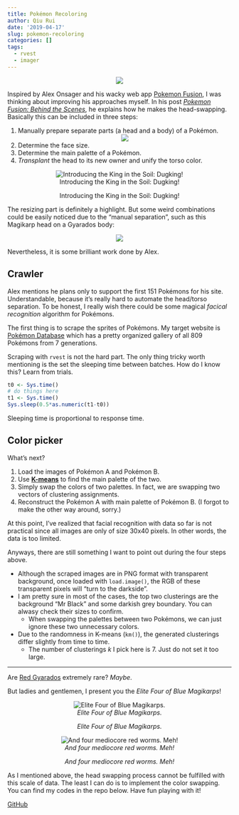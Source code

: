 ```yaml
---
title: Pokémon Recoloring
author: Qiu Rui
date: '2019-04-17'
slug: pokemon-recoloring
categories: []
tags:
  - rvest
  - imager
---
```


<center>
![](https://i.imgur.com/AAzmy6i.png)
</center>

Inspired by Alex Onsager and his wacky web app [Pokemon Fusion](https://pokemon.alexonsager.net/), I was thinking about improving his approaches myself. In his post *
[Pokemon Fusion: Behind the Scenes](https://www.alexonsager.net/2013/06/04/behind-the-scenes-pokemon-fusion.html)*, he explains how he makes the head-swapping. Basically this can be included in three steps:

1. Manually prepare separate parts (a head and a body) of a Pokémon. 
<center>
![](/image/pokemon-1.png)
</center>
2. Determine the face size.
3. Determine the main palette of a Pokémon.
4. *Transplant* the head to its new owner and unify the torso color.

<center>
![Introducing the King in the Soil: Dugking!](/image/pokemon-dugking.png)
<p class="caption">Introducing the King in the Soil: Dugking!</p>
</center>
The resizing part is definitely a highlight. But some weird combinations could be easily noticed due to the "manual separation", such as this Magikarp head on a Gyarados body:

<center>
![](/image/pokemon-4.png)</center>

Nevertheless, it is some brilliant work done by Alex.

## Crawler

Alex mentions he plans only to support the first 151 Pokémons for his site. Understandable, because it's really hard to automate the head/torso separation. To be honest, I really wish there could be some magical *facical recognition* algorithm for Pokémons.

The first thing is to scrape the sprites of Pokémons. My target website is [Pokémon Database](https://pokemondb.net/sprites) which has a pretty organized gallery of all 809 Pokémons from 7 generations.

Scraping with `rvest` is not the hard part. The only thing tricky worth mentioning is the set the sleeping time between batches. How do I know this? Learn from trials.

```r
t0 <- Sys.time()
# do things here
t1 <- Sys.time()
Sys.sleep(0.5*as.numeric(t1-t0))
```

<p class="caption">Sleeping time is proportional to response time.</p>

## Color picker

What's next?

1. Load the images of Pokémon A and Pokémon B.
2. Use [**K-means**](https://en.wikipedia.org/wiki/K-means_clustering) to find the main palette of the two.
3. Simply swap the colors of two palettes. In fact, we are swapping two vectors of clustering assignments.
4. Reconstruct the Pokémon A with main palette of Pokémon B. (I forgot to make the other way around, sorry.)

At this point, I've realized that facial recognition with data so far is not practical since all images are only of size 30x40 pixels. In other words, the data is too limited.

Anyways, there are still something I want to point out during the four steps above.

- Although the scraped images are in PNG format with transparent background, once loaded with `load.image()`, the RGB of these transparent pixels will "turn to the darkside".
- I am pretty sure in most of the cases, the top two clusterings are the background "Mr Black" and some darkish grey boundary. You can alwasy check their sizes to confirm.
    - When swapping the palettes between two Pokémons, we can just ignore these two unnecessary colors.
- Due to the randomness in K-means (`km()`), the generated clusterings differ slightly from time to time.
    - The number of clusterings $k$ I pick here is 7. Just do not set it too large.

***

Are [Red Gyarados](https://bulbapedia.bulbagarden.net/wiki/Red_Gyarados) extremely rare? *Maybe*.

But ladies and gentlemen, I present you the *Elite Four of Blue Magikarps*!

<center>
![*Elite Four of Blue Magikarps.*](/image/pokemon-4xkarp.JPG)
<p class="caption"><i>Elite Four of Blue Magikarps.</i></p>
![*And four mediocore red worms. Meh!*](/image/pokemon-4xgyara.JPG)
<p class="caption"><i>And four mediocore red worms. Meh!</i></p>
</center>

As I mentioned above, the head swapping process cannot be fulfilled with this scale of data. The least I can do is to implement the color swapping. You can find my codes in the repo below. Have fun playing with it!

<a href="https://github.com/rexarski/pokeswapR" class="btn btn-outline-primary">GitHub</a>
